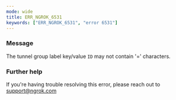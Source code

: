 ```yaml
---
mode: wide
title: ERR_NGROK_6531
keywords: ["ERR_NGROK_6531", "error 6531"]
---
```


### Message

The tunnel group label key/value `ID` may not contain '=' characters.

### Further help

If you're having trouble resolving this error, please reach out to [support@ngrok.com](mailto:support@ngrok.com?subject=Help%20with%20ERR_NGROK_6531)

